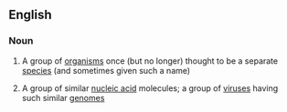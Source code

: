 ==English==

===Noun===
{{wikipedia|quasispecies model}}
{{en-noun|-}}

# {{label|en|taxonomy}} A group of [[organism]]s once (but no longer) thought to be a separate [[species]] (and sometimes given such a name)
# {{label|en|genetics}} A group of similar [[nucleic acid]] molecules; a group of [[virus]]es having such similar [[genome]]s